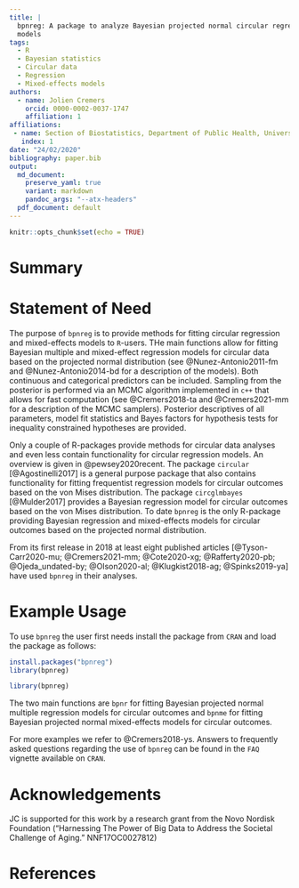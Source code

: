 ```yaml
---
title: |
  bpnreg: A package to analyze Bayesian projected normal circular regression
  models
tags:
  - R
  - Bayesian statistics
  - Circular data
  - Regression
  - Mixed-effects models
authors:
  - name: Jolien Cremers
    orcid: 0000-0002-0037-1747
    affiliation: 1
affiliations:
 - name: Section of Biostatistics, Department of Public Health, University of Copenhagen
   index: 1
date: "24/02/2020"
bibliography: paper.bib
output:
  md_document:
    preserve_yaml: true
    variant: markdown
    pandoc_args: "--atx-headers"
  pdf_document: default
---
```


```r
knitr::opts_chunk$set(echo = TRUE)
```

# Summary




# Statement of Need

The purpose of `bpnreg` is to provide methods for fitting circular regression
and mixed-effects models to `R`-users. THe main functions allow for fitting
Bayesian multiple and mixed-effect regression models for circular data based on
the projected normal distribution (see @Nunez-Antonio2011-fm and
@Nunez-Antonio2014-bd for a description of the models). Both continuous and
categorical predictors can be included. Sampling from the posterior is performed
via an MCMC algorithm implemented in `c++` that allows for fast computation (see
@Cremers2018-ta  and @Cremers2021-mm  for a description of the MCMC samplers).
Posterior descriptives of all parameters, model fit statistics and Bayes factors
for hypothesis tests for inequality constrained hypotheses are provided.

Only a couple of R-packages provide methods for circular data analyses and even
less contain functionality for circular regression models. An overview is given
in @pewsey2020recent. The package `circular` [@Agostinelli2017] is a general
purpose package that also contains functionality for fitting frequentist
regression models for circular outcomes based on the von Mises distribution. The
package `circglmbayes` [@Mulder2017] provides a Bayesian regression model for
circular outcomes based on the von Mises distribution. To date `bpnreg` is the
only R-package providing Bayesian regression and mixed-effects models for
circular outcomes based on the projected normal distribution.

From its first release in 2018 at least eight published articles
[@Tyson-Carr2020-mu;
@Cremers2021-mm; @Cote2020-xg; @Rafferty2020-pb; @Ojeda_undated-by;
@Olson2020-al; @Klugkist2018-ag; @Spinks2019-ya] have used `bpnreg` in their
analyses.

# Example Usage

To use `bpnreg` the user first needs install the package from `CRAN` and load the
package as follows:

```r
install.packages("bpnreg")
library(bpnreg)
```

```r
library(bpnreg)
```

The two main functions are `bpnr` for fitting Bayesian projected normal multiple
regression models for circular outcomes and `bpnme` for fitting Bayesian
projected normal mixed-effects models for circular outcomes.


For more examples we refer to @Cremers2018-ys. Answers to frequently asked
questions regarding the use of `bpnreg` can be found in the `FAQ` vignette
available on `CRAN`.

# Acknowledgements
JC is supported for this work by a research grant from the Novo Nordisk Foundation (“Harnessing The Power of Big Data to Address the Societal Challenge of Aging.” NNF17OC0027812)


# References
